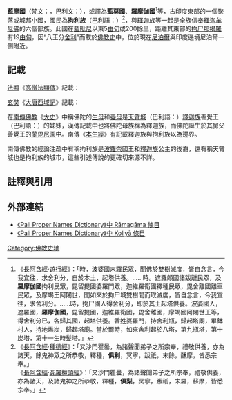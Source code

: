 '''藍摩國'''（梵文：{{IAST|rāmagrāma}}，巴利文：{{IAST|rāmagāma}}），或譯為'''藍莫國'''、'''羅摩伽國'''<ref>《[[長阿含經|長阿含經]]·[[遊行經|遊行經]]》：「時，波婆國末羅民眾，聞佛於雙樹滅度，皆自念言，今我宜往，求舍利分，自於本土，起塔供養。……時。遮羅頗國諸跋離民眾，及'''羅摩伽國'''拘利民眾，毘留提國婆羅門眾，迦維羅衛國釋種民眾，毘舍離國離車民眾，及摩竭王阿闍世，聞如來於拘尸城雙樹間而取滅度，皆自念言，今我宜往，求舍利分。……時，拘尸國人得舍利分，即於其土起塔供養。波婆國人，遮羅國，'''羅摩伽國'''，毘留提國，迦維羅衛國，毘舍離國，摩竭國阿闍世王等，得舍利分已，各歸其國，起塔供養。香姓婆羅門，持舍利瓶，歸起塔廟，畢鉢村人，持地燋炭，歸起塔廟。當於爾時，如來舍利起於八塔，第九瓶塔，第十炭塔，第十一生時髮塔。」</ref>等，古印度東部的一個聚落或城邦小國，國民為'''拘利族'''（巴利語：{{IAST|koliyā, koliya, koḷiya}}）<ref>《[[長阿含經|長阿含經]]·[[種德經|種德經]]》：「又沙門瞿曇，為諸聲聞弟子之所宗奉，禮敬供養，亦為諸天，餘鬼神眾之所恭敬，釋種，'''俱利'''，冥寧，跋祇，末餘，酥摩，皆悉宗奉。」<br />《[[長阿含經|長阿含經]]·[[究羅檀頭經|究羅檀頭經]]》：「又沙門瞿曇，為諸聲聞弟子之所宗奉，禮敬供養，亦為諸天，及諸鬼神之所恭敬，釋種，'''俱梨'''，冥寧，跋祇，末羅，蘇摩，皆悉宗奉。」</ref>，與[[釋迦族|釋迦族]]等一起是全族信奉[[釋迦牟尼|釋迦牟尼]][[佛|佛]]的六個部族。此國在[[藍毗尼|藍毗尼]]以東5[[由旬|由旬]]或200餘里，距離其東部的[[拘尸那揭羅|拘尸那揭羅]]有19[[由旬|由旬]]，因“八王分[[舍利|舍利]]”而載於[[佛教史|佛教史]]中，位於現在[[尼泊爾|尼泊爾]]與印度邊境尼泊爾一側附近。

==記載==
[[法顯|法顯]]《[[高僧法顯傳|高僧法顯傳]]》記載：{{Cquote|到[[迦維羅衛|迦維羅衛]]城，城中都無王民，甚丘荒，止有眾僧民戶數十家而已。……城東五十里有王園，園名論民，夫人入池，洗浴出池，北岸二十步，舉手攀樹枝，東向生太子。……<br />從[[臘伐尼林|佛生處]]東行五由延，有國名'''藍莫'''，此國王得佛一分舍利，還歸起塔，即名藍莫塔。塔邊有池，池中有龍，常守護此塔，晝夜供養。阿育王出世，欲破八塔，作八萬四千塔，破七塔已，次欲破此塔。龍便現身，將阿育王入其宮中，觀諸供養，具已語王言：汝供養若能勝是，便可壞之持去，吾不與汝諍。阿育王知其供養具非世之所有，於是便還。此中荒蕪，無人灑掃，常有群象，以鼻取水灑地，取雜花香，而供養塔。諸國有道人來，欲禮拜塔，遇象大怖，依樹自翳，見象如法供養，道人大自悲感：此中無有僧伽藍，可供養此塔，乃令象灑掃。道人即捨大戒，還作沙彌，自挽草木，平治處所，使得淨潔，勸化國王，作僧住處，已為寺主，今現有僧住。此事在近，自爾相承至今，恒以沙彌為寺主。<br />從此東行三由延，太子遣車匿白馬還處亦起塔。從此東行四由延，到炭塔，亦有僧伽藍。復東行十二由延，到[[拘夷那竭|拘夷那竭]]城。}}

[[玄奘|玄奘]]《[[大唐西域記|大唐西域記]]》記載：{{Cquote|[[劫比羅伐窣堵國|劫比羅伐窣堵國]]，周四千餘里，空城十數，荒蕪已甚，王城頹圮，周量不詳。其內宮城，周十四五里，壘甎而成，基跡峻固。……城南門外路左，有窣堵波，是太子與諸釋角藝射鐵鼓。從此東南三十餘里，有小窣堵波，其側有泉，泉流澄鏡。……時俗相傳，謂之箭泉。箭泉東北行八九十里，至[[臘伐尼林|臘伐尼林]]，有釋種浴池，澄清皎鏡，雜華彌漫。其北二十四五步，有無憂華樹，今已枯悴，菩薩誕靈之處。……<br />從此東行，曠野荒林中二百餘里，至'''藍摩國'''（中印度境）。藍摩國，空荒歲久，疆場無紀，城邑丘墟，居人稀曠。故城東南，有甎窣堵波，高減百尺，昔者如來入寂滅已，此國先王，分得舍利，持歸本國，式遵崇建，靈異間起，神光時燭。窣堵波側，有一清池。……窣堵波側不遠，有一伽藍，僧眾尠矣，清肅皎然，而以沙彌總任眾務，遠方僧至，禮遇彌隆，必留三日，供養四事。……<br />沙彌伽藍東大林中，行百餘里，至大窣堵波，無憂王之所建也，是太子踰城至此。……其傍復有小窣堵波，太子以餘寶衣易鹿皮衣處。……太子易衣側不遠，有窣堵波，無憂王之所建也，是太子剃髮處。……太子剃髮窣堵波東南，曠野中行百八九十里，至尼拘盧陀林，有窣堵波，高三十餘尺，昔如來寂滅，舍利已分，諸婆羅門無所得獲，於涅疊般那（……）地，收餘灰炭，持至本國，建此靈基，而修供養。……灰炭窣堵波側，故伽藍中，有過去四佛坐及經行遺迹之所。故伽藍左右，數百窣堵波，其一大者，無憂王所建也。……自此東北大林中行，其路艱險。……出此林已，至[[拘尸那揭羅國|拘尸那揭羅國]]（中印度境）。}}

在[[南傳佛教|南傳佛教]]《[[大史|大史]]》中稱佛陀的[[摩訶摩耶|生母]]和[[摩訶波闍波提|養母]]是[[天臂城|天臂城]]（巴利語：{{IAST|devadaha}}）[[釋迦族|釋迦族]]善覺王（巴利語：{{IAST|suppabuddha}}）的姊妹，漢傳記載中也將佛陀母族稱為釋迦族，而佛陀誕生於其舅父善覺王的[[蘭毘尼園|蘭毘尼園]]中。南傳《[[本生經|本生經]]》有記載釋迦族與拘利族以{{en-link|Rohinī河|Rohni River}}為邊界。 

南傳佛教的經論注疏中有稱拘利族是[[波羅奈|波羅奈]]國王和[[釋迦族|釋迦族]]公主的後裔，還有稱天臂城也是拘利族的城市，這些引述傳說的更確切來源不詳。

==註釋與引用==
{{reflist|2}}

==外部連結==
*[http://www.palikanon.com/english/pali_names/r/ramagama.htm 《Pali Proper Names Dictionary》中 Rāmagāma 條目] {{Wayback|url=http://www.palikanon.com/english/pali_names/r/ramagama.htm |date=20180929012637 }}
*[http://www.palikanon.com/english/pali_names/ku/koliyaa.htm 《Pali Proper Names Dictionary》中 Koliyā 條目]{{Wayback|url=http://www.palikanon.com/english/pali_names/ku/koliyaa.htm |date=20101018114342 }}

{{印度列国时代}}

[[Category:佛教史地|Category:佛教史地]]
